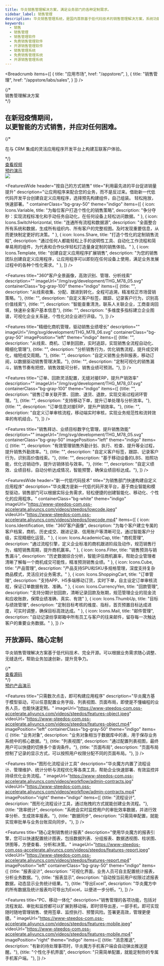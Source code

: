```yaml
---
title: 华炎销售管理解决方案，满足业务部门的各种定制需求。
sidebar_label: 销售管理
description: 华炎销售管理系统，是国内首款基于低代码技术的销售管理解决方案，系统功能涵盖销售订立、执行、跟踪、变更、验收、付款、监督、统计的整个管理过程，并提供低代码开发工具华炎魔方，通过调整配置文件就能调整销售台账、业务字段、审批流程、统计报表等，快速满足业务部门的个性化需求。
keywords:
  - 销售
  - 销售管理
  - 销售管理软件
  - 免费销售管理软件
  - 开源销售管理软件
  - 销售管理系统
  - 免费销售管理系统
  - 开源销售管理系统
---
```




<Breadcrumb
  items={[
    {
      title: "应用市场", 
      href: "/appstore/",
    },
    {
      title: "销售管理",
      href: "/appstore/labs/sales",
    }
  ]}
/>
<main class="flex bg-cover bg-no-repeat bg-indigo-100">
  <div class="mx-auto px-4 my-12 max-w-screen-xl">
    <div class="lg:grid lg:grid-cols-10 lg:gap-8">
      <div class="sm:text-center md:mx-auto lg:col-span-6 lg:text-left lg:self-center">
        {/* <div className="text-lg font-semibold uppercase tracking-wide text-gray-700 sm:text-lg xl:text-xl">
          销售管理解决方案
        </div> */}
        <h2 class="text-4xl tracking-tight leading-10 font-extrabold text-gray-900 sm:text-5xl sm:leading-none md:text-6xl lg:text-5xl xl:text-6xl">
          在新冠疫情期间，<br/>
          <span class="text-indigo-600">以更智能的方式销售，并应对任何困难。</span>
        </h2>
        {/* <p class="mt-3 mx-auto text-lg text-gray-700 sm:text-xl md:mt-5">
          在与 CRM 集成的灵活应用程序开发平台上构建互联客户体验。
        </p> */}
        <div class="mt-10 sm:flex sm:justify-center lg:justify-start">
          <div class="rounded-md shadow">
            <a href="/videos/steedos-digital-transformation/" target="_blank" class="w-full flex items-center justify-center px-8 py-3 border border-transparent text-base leading-6 font-medium rounded-md text-white bg-indigo-600 hover:bg-indigo-500 hover:text-white focus:outline-none focus:border-indigo-700 focus:shadow-outline-indigo transition duration-150 ease-in-out md:py-4 md:text-lg md:px-10">
              查看视频
            </a>
          </div>
          <div class="mt-3 rounded-md shadow sm:mt-0 sm:ml-3">
            <a href="/form/trial" target="_blank" class="w-full flex items-center justify-center px-8 py-3 border border-transparent text-base leading-6 font-medium rounded-md text-indigo-600 bg-white hover:text-indigo-500 focus:outline-none focus:border-indigo-300 focus:shadow-outline-indigo transition duration-150 ease-in-out md:py-4 md:text-lg md:px-10">
              预约演示
            </a>
          </div>
        </div>
      </div>
      <div class="mt-12 relative sm:max-w-lg sm:mx-auto lg:mt-0 lg:max-w-none lg:mx-0 lg:col-span-4 lg:flex lg:items-center">
        <div class="relative mx-auto w-full">
          <img class="relative block w-full overflow-hidden focus:outline-none focus:shadow-outline object-contain" src="/assets/contract/contract_desktop_pad_mobile.png"/>
        </div>
      </div>
    </div>
  </div>
</main>


<FeaturesWide 
  header="按自己的方式销售"
  title="利用最先进的平台促进销量提升"
  description="让应用程序来配合您的业务，而不是反过来。借助新一代低代码开发平台创建自定义应用程序，选择预先构建组件，自己组装。 轻松拖放，快速部署。"
  containerClass="bg-gray-50"
  theme="indigo"
  items={[
    {
      icon: Icons.Variable,
      title: "为每位客户打造个性化的销售策略", 
      description: "争分夺秒：实现流程标准化和手动任务自动化，在任何设备上轻松访问数据。"
    },
    {
      icon: Icons.SwitchHorizontal,
      title: "连通所有流程和数据源", 
      description: "全面整合所有系统和数据，生成所有组织内、所有客户的完整视图。及时发现重要信息，从而更快制定更好的决策。"
    },
    {
      icon: Icons.Share,
      title: "打造个性化的定制销售流程", 
      description: "通过任何人都能轻松上手的说明性工具、自动化工作流程和简单易用的组件，为代表和合作伙伴轻松打造量身定制的销售体验。"
    },
    {
      icon: Icons.Template,
      title: "创建自定义应用程序扩展销售", 
      description: "为您的销售团队创建自定义应用程序，让应用程序可以即刻在任何设备上使用，满足业务发展过程中的各种个性化需求。"
    },
  ]}
/>


<Features 
  title="360°客户全景画像，高效识别、管理、分析线索"
  description=""
  imageUrl="/img/svg/development/THG_M78_05.svg"
  containerClass="bg-gray-100"
  theme="indigo"
  items={[
    {title: "", description: "从线索收集、分配、跟进到转化，全程可追溯，精准校正市场营销策略。"},
    {title: "", description: "自定义客户标签，跟踪、记录客户行为，识别高价值线索"},
    {title: "", description: "智能查重清洗，联系人关联企业，工商查询回填，快速补全客户基本信息"},
    {title: "", description: "多维度多指标建立企业图谱，可视化企业关系链，个性化对企业进行评级。"},
  ]}
/>


<Features 
  title="精细化商机管理，驱动销售业绩增长"
  description=""
  imageUrl="/img/svg/development/THG_M78_06.svg"
  containerClass="bg-gray-50"
  imagePosition="left"
  theme="indigo"
  items={[
    {title: "", description: "从线索、商机、订单到回款，实时追踪，实现销售全流程自动化、精细化管理"},
    {title: "", description: "分析销售行为，优化销售流程，提升成交转化，缩短成交周期。"},
    {title: "", description: "自定义销售业务BI报表，移动订阅，以数据驱动销售管理决策。"},
    {title: "", description: "定制可视化的销售漏斗，销售节奏有把控，销售效能可分析，销售业绩可预测。"},
  ]}
/>

<Features 
  title="订单、回款灵活配置，无缝对接ERP，提升产销效率"
  description=""
  imageUrl="/img/svg/development/THG_M78_07.svg"
  containerClass="bg-gray-100"
  theme="indigo"
  items={[
    {title: "", description: "销售订单关联开票、回款、退货、退款，实现交易过程闭环管理。"},
    {title: "", description: "支持移动下单，提升订单处理与分析效率。"},
    {title: "", description: "订单信息对接ERP，提升产销效率。"},
    {title: "", description: "自定义订单审核流程，移动端实时审核，实现业务规范性和流转效率的有机结合。"},
  ]}
/>


<Features 
  title="销售拜访、业绩目标数字化管理，提升销售效能"
  description=""
  imageUrl="/img/svg/development/THG_M78_05.svg"
  containerClass="bg-gray-50"
  imagePosition="left"
  theme="indigo"
  items={[
    {title: "", description: "有效管理销售外勤计划、执行、检查、提升等全过程，提升销售外勤效率。"},
    {title: "", description: "自定义客户标签，跟踪、记录客户行为，识别高价值线索。"},
    {title: "", description: "基于移动设备的LBS、拍照功能，优化访销动作，提升访销体验与效率。"},
    {title: "", description: "自定义绩效、业绩目标，自动分析达成情况，智能预警，确保业绩目标达成。"},
  ]}
/>

<FeaturesWide 
  header="新一代低代码技术"
  title="为销售部门快速构建自定义应用程序"
  description="华炎魔方是新一代低代码开发平台，基于商业智能和模型驱动，销售部门可以根据实际业务需求，轻松便捷的创建智能化、移动化、个性化的应用程序。"
  containerClass="bg-white"
  theme="indigo"  
  imageUrl="https://www-steedos-com.oss-accelerate.aliyuncs.com/videos/steedos/lowcode.jpeg"
  videoUrl="https://www-steedos-com.oss-accelerate.aliyuncs.com/videos/steedos/lowcode.mp4"
  items={[
    {
      icon: Icons.Identification,
      title: "360˚客户画像", 
      description: "为每个客户建立专属的客户档案，商机、历史成交、跟进记录、信用账户等清晰可见，通过智能客户分级，实现精细化运营。"
    },
    {
      icon: Icons.AcademicCap,
      title: "商机管理", 
      description: "通过流程引擎，定义企业标准的商机跟进阶段及动作，规范销售行为，缩短销售周期，提升商机赢率。"
    },
    {
      icon: Icons.Filter,
      title: "销售预测与销售漏斗", 
      description: "历史数据综合分析，智能评估商机赢率，帮助企业管理者清晰了解每一个商机成交可能性，精准预测销售业绩。"
    },
    {
      icon: Icons.Cube,
      title: "产品管理", 
      description: "产品支持SPU和SKU多规格管理，深度支持复杂商品模式，灵活应对业务需求。"
    },
    {
      icon: Icons.ShoppingCart,
      title: "订单管理", 
      description: "支持APP、H5多端移动订货，实时下单，自主设定订单审核流程，保证订单数据有效、准确。"
    },
    {
      icon: Icons.CurrencyYen,
      title: "回款管理", 
      description: "支持分期计划回款，清晰记录回款及账期，规范管理企业的现金流和应收账款，保障业绩准确、真实、有效"
    },
    {
      icon: Icons.ThumbUp,
      title: "目标与绩效管理", 
      description: "定制目标考核的维度、指标，首页预置目标达成进度，可实时调整，确保目标高效达成。"
    },
    {
      icon: Icons.Mail,
      title: "邮件管理", 
      description: "自动记录纷享邮箱中所有员工与客户的往来邮件，留存每一次触达客户的重要业务数据。"
    },
  ]}
/>

<div class="bg-gray-200">
  <div class="max-w-screen-xl mx-auto text-center py-10 px-4 sm:px-6 lg:py-12 lg:px-8">
    <h2 class="text-3xl leading-9 font-extrabold tracking-tight text-gray-900 sm:text-4xl sm:leading-10">
      开放源码、随心定制
    </h2>
    <p class="mt-4 text-xl leading-7 text-gray-500 lg:mx-auto">
      华炎销售管理解决方案基于低代码技术、完全开源。可以根据业务需求随心调整、无缝迭代，帮助业务加速创新，提升竞争力。
    </p>
      <div class="mt-8 flex flex justify-center justify-start">
        {/* <div class="rounded-md shadow">
          <a href="hhttps://github.com/steedos/steedos-app-salesforce" target="_blank" class="w-full flex items-center justify-center px-8 py-3 border border-transparent text-base leading-6 font-medium rounded-md text-white bg-indigo-600 hover:bg-indigo-500 hover:text-white focus:outline-none focus:border-indigo-700 focus:shadow-outline-indigo transition duration-150 ease-in-out md:py-4 md:text-lg md:px-10">
            查看源码
          </a>
        </div> */}
        <div class="ml-3 rounded-md shadow">
          <a href="/form/trial" target="_blank" class="w-full flex items-center justify-center px-8 py-3 border border-transparent text-base leading-6 font-medium rounded-md text-indigo-600 bg-white hover:text-indigo-500 focus:outline-none focus:border-indigo-300 focus:shadow-outline-indigo transition duration-150 ease-in-out md:py-4 md:text-lg md:px-10">
            预约产品演示
          </a>
        </div>
      </div>
  </div>
</div>

<Features 
  title="只需数次点击，即可构建应用程序"
  description="华炎魔方基于模型驱动，可以任意配置业务字段、列表视图、页面布局，即使是不懂编程的业务人员，也能快速定制。"
  imageUrl="https://www-steedos-com.oss-accelerate.aliyuncs.com/videos/steedos/features-object.jpeg"
  videoUrl="https://www-steedos-com.oss-accelerate.aliyuncs.com/videos/steedos/features-object.mp4"
  imagePosition="left"
  containerClass="bg-gray-50"
  theme="indigo"
  items={[
    {title: "业务对象", description: "业务对象相当于数据库中的表，用于保存业务系统中的核心数据。"},
    {title: "列表视图", description: "通过配置列表视图，最终用户可以快捷的切换多个查询条件。"},
    {title: "页面布局", description: "页面布局控制了记录的显示方式，可以按照用户权限分配不同的页面布局。"},
  ]}
/>

<Features 
  title="图形化流程设计工具"
  description="华炎魔方内置了流程设计、管理维护、统计分析与流程优化等各类工具，帮助企业快速部署、有效监控并持续优化业务流程。"
  imageUrl="https://www-steedos-com.oss-accelerate.aliyuncs.com/videos/workflow/admin-contracts.jpg"
  videoUrl="https://www-steedos-com.oss-accelerate.aliyuncs.com/videos/workflow/admin-contracts.mp4"
  imagePosition="right"
  theme="indigo"
  items={[
    {title: "流程设计", description: "图形化流程设计工具，通过拖拽的方式就能创建业务流程。"},
    {title: "效率统计", description: "系统会实时监控用户的审批效率数据，并进行效率分析、生成效率报表。"},
    {title: "数据同步", description: "只需简单配置，就能实现审批单与业务台账双向同步。"},
  ]}
/>


<Features 
  title="随心定制销售统计报表"
  description="使用华炎魔方的报表引擎，您可以快速配置统计图表，包括数据列表、分组报表、数据透视图、柱状图、饼图等，方便查看、分析和决策。"
  imageUrl="https://www-steedos-com.oss-accelerate.aliyuncs.com/videos/steedos/features-report.jpeg"
  videoUrl="https://www-steedos-com.oss-accelerate.aliyuncs.com/videos/steedos/features-report.mp4"
  imagePosition="left"
  containerClass="bg-gray-50"
  theme="indigo"
  items={[
    {title: "报表设计", description: "可视化界面，业务人员可自主配置统计报表，分析业务数据。"},
    {title: "报表显示", description: "自动按当前用户权限过滤报表数据，动态显示业务统计结果。"},
    {title: "导出Excel", description: "华炎魔方中的所有数据及统计报表均可导出为Excel，以便进一步分析。"},
  ]}
/>

<Features 
  title="PC、移动一体化"
  description="销售管理的各项功能，包括对流程发起、审批和监控都可以扩展到移动端，即时领导出差，一部手机，即可实现随时随地管理销售、使用签章、监控执行、预警风险。签署更高效，管理更便捷。"
  imageUrl="https://www-steedos-com.oss-accelerate.aliyuncs.com/videos/steedos/features-mobile.jpeg"
  videoUrl="https://www-steedos-com.oss-accelerate.aliyuncs.com/videos/steedos/features-mobile.mp4"
  imagePosition="right"
  theme="indigo"
  items={[
    {title: "消息推送", description: "有新的待处理事项时，华炎魔方手机客户端会自动弹出推送提醒。"},
    {title: "个性化手机界面", description: "只需简单配置，就能定制你的专属手机客户端。"},
  ]}
/>

<Customers/>
